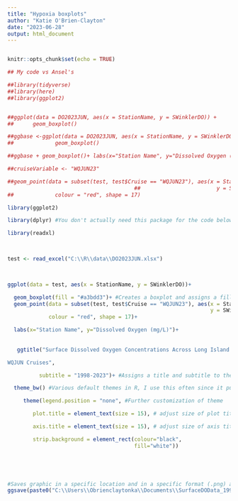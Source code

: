 ```yaml
---
title: "Hypoxia boxplots"
author: "Katie O'Brien-Clayton"
date: "2023-06-28"
output: html_document
---
```

```r

```

```r
knitr::opts_chunk$set(echo = TRUE)
```



```r
## My code vs Ansel's

##library(tidyverse)
##library(here)
##library(ggplot2)


##ggplot(data = DO2023JUN, aes(x = StationName, y = SWinklerDO)) +
##      geom_boxplot()

##ggbase <-ggplot(data = DO2023JUN, aes(x = StationName, y = SWinklerDO)) +
##             geom_boxplot()

##ggbase + geom_boxplot()+ labs(x="Station Name", y="Dissolved Oxygen (mg/L)", title="Surface Dissolved Oxygen Across Long Island Sound", subtitle="WQJUN Cruises (1998-2023)")

##cruiseVariable <- "WQJUN23"

##geom_point(data = subset(test, test$Cruise == "WQJUN23"), aes(x = StationName,
                                        ##                        y = SWinklerDO),
##             colour = "red", shape = 17)
```


```r
library(ggplot2)

library(dplyr) #You don't actually need this package for the code below but dplyr is very handy most of the time

library(readxl)

 

test <- read_excel("C:\\R\\data\\DO2023JUN.xlsx")

 

ggplot(data = test, aes(x = StationName, y = SWinklerDO))+

  geom_boxplot(fill = "#a3bdd3")+ #Creates a boxplot and assigns a fill color
  geom_point(data = subset(test, test$Cruise == "WQJUN23"), aes(x = StationName,
                                                                y = SWinklerDO),
             colour = "red", shape = 17)+

  labs(x="Station Name", y="Dissolved Oxygen (mg/L)")+
  
  
   ggtitle("Surface Dissolved Oxygen Concentrations Across Long Island Sound

WQJUN Cruises",

          subtitle = "1998-2023")+ #Assigns a title and subtitle to the graphic

  theme_bw() #Various default themes in R, I use this often since it puts up a white background.

     theme(legend.position = "none", #Further customization of theme

        plot.title = element_text(size = 15), # adjust size of plot title

        axis.title = element_text(size = 15), # adjust size of axis title

        strip.background = element_rect(colour="black",
                                        fill="white"))



 

#Saves graphic in a specific location and in a specific format (.png) and size
ggsave(paste0("C:\\Users\\Obrienclaytonka\\Documents\\SurfaceDOData_1998-2023.png"), height = 7.2, width = 10)
```

